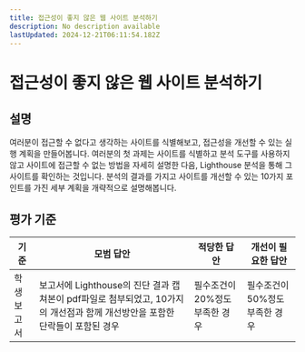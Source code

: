 ```yaml
---
title: 접근성이 좋지 않은 웹 사이트 분석하기
description: No description available
lastUpdated: 2024-12-21T06:11:54.182Z
---
```


# 접근성이 좋지 않은 웹 사이트 분석하기

## 설명

여러분이 접근할 수 없다고 생각하는 사이트를 식별해보고, 접근성을 개선할 수 있는 실행 계획을 만들어봅니다. 여러분의 첫 과제는 사이트를 식별하고 분석 도구를 사용하지 않고 사이트에 접근할 수 없는 방법을 자세히 설명한 다음, Lighthouse 분석을 통해 그 사이트를 확인하는 것입니다. 분석의 결과를 가지고 사이트를 개선할 수 있는 10가지 포인트를 가진 세부 계획을 개략적으로 설명해봅니다.

## 평가 기준

기준 | 모범 답안 | 적당한 답안 | 개선이 필요한 답안
--- | --- | --- | ---
학생 보고서 | 보고서에 Lighthouse의 진단 결과 캡쳐본이 pdf파일로 첨부되었고, 10가지의 개선점과 함께 개선방안을 포함한 단락들이 포함된 경우 | 필수조건이 20%정도 부족한 경우 | 필수조건이 50%정도 부족한 경우

